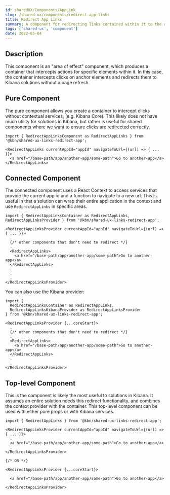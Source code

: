 ```yaml
---
id: sharedUX/Components/AppLink
slug: /shared-ux/components/redirect-app-links
title: Redirect App Links
summary: A component for redirecting links contained within it to the appropriate Kibana solution without a page refresh.
tags: ['shared-ux', 'component']
date: 2022-05-04
---
```


## Description

This component is an "area of effect" component, which produces a container that intercepts actions for specific elements within it.  In this case, the container intercepts clicks on anchor elements and redirects them to Kibana solutions without a page refresh.

## Pure Component

The pure component allows you create a container to intercept clicks without contextual services, (e.g. Kibana Core).  This likely does not have much utility for solutions in Kibana, but rather is useful for shared components where we want to ensure clicks are redirected correctly.

```tsx
import { RedirectAppLinksComponent as RedirectAppLinks } from '@kbn/shared-ux-links-redirect-app';

<RedirectAppLinks currentAppId="appId" navigateToUrl={(url) => { ... }}>
  <a href="/base-path/app/another-app/some-path">Go to another-app</a>
</RedirectAppLinks>
```

## Connected Component

The connected component uses a React Context to access services that provide the current app id and a function to navigate to a new url.  This is useful in that a solution can wrap their entire application in the context and use `RedirectAppLinks` in specific areas.

```tsx
import { RedirectAppLinksContainer as RedirectAppLinks, RedirectAppLinksProvider } from '@kbn/shared-ux-links-redirect-app';

<RedirectAppLinksProvider currentAppId="appId" navigateToUrl={(url) => { ... }}>
  .
  {/* other components that don't need to redirect */}
  .
  <RedirectAppLinks>
    <a href="/base-path/app/another-app/some-path">Go to another-app</a>
  </RedirectAppLinks>
  .
  .
  .
</RedirectAppLinksProvider>
```

You can also use the Kibana provider:

```tsx
import { 
  RedirectAppLinksContainer as RedirectAppLinks, 
  RedirectAppLinksKibanaProvider as RedirectAppLinksProvider 
} from '@kbn/shared-ux-links-redirect-app';

<RedirectAppLinksProvider {...coreStart}>
  .
  {/* other components that don't need to redirect */}
  .
  <RedirectAppLinks>
    <a href="/base-path/app/another-app/some-path">Go to another-app</a>
  </RedirectAppLinks>
  .
  .
</RedirectAppLinksProvider>
```

## Top-level Component

This is the component is likely the most useful to solutions in Kibana.  It assumes an entire solution needs this redirect functionality, and combines the context provider with the container.  This top-level component can be used with either pure props or with Kibana services.

```tsx
import { RedirectAppLinks } from '@kbn/shared-ux-links-redirect-app';

<RedirectAppLinksProvider currentAppId="appId" navigateToUrl={(url) => { ... }}>
  .
  <a href="/base-path/app/another-app/some-path">Go to another-app</a>
  .
</RedirectAppLinksProvider>

{/* OR */}

<RedirectAppLinksProvider {...coreStart}>
  .
  <a href="/base-path/app/another-app/some-path">Go to another-app</a>
  .
</RedirectAppLinksProvider>
```